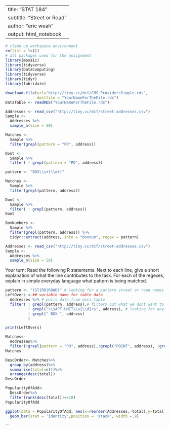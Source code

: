   
---
title: "STAT 184" 
subtitle: "Street or Road"
author: "eric weah"
output: html_notebook
---





```r
# clean up workspace environment
rm(list = ls())
# all packages used for the assignment
library(mosaic)
library(tidyverse)
library(DataComputing)
library(tidyverse)
library(tidyr)
library(lubridate)
```

```r
download.file(url="http://tiny.cc/dcf/CMS_ProvidersSimple.rds",
              destfile = "YourNameForTheFile.rds")
DataTable <- readRDS("YourNameForTheFile.rds")
```

```r
Addresses <- read_csv("http://tiny.cc/dcf/street-addresses.csv")
Sample <- 
  Addresses %>%
  sample_n(size = 50)

```

```r
Matches <- 
  Sample %>%
  filter(grepl(pattern = "PO", address))

```

```r
Dont <- 
  Sample %>%
  filter( ! grepl(pattern = "PO", address))
```

```r
pattern <- "BOX\\s+(\\d+)"

Matches <- 
  Sample %>% 
  filter(grepl(pattern, address))

Dont <-
  Sample %>%
  filter( ! grepl(pattern, address))
Dont

BoxNumbers <- 
  Sample %>%
  filter(grepl(pattern, address)) %>%
  tidyr::extract(address, into = "boxnum", regex = pattern)

```

```r
Addresses <- read_csv("http://tiny.cc/dcf/street-addresses.csv")
Sample <- 
  Addresses %>%
  sample_n(size = 50)

```
Your turn: Read the following R statements. Next to each line, give a short explanation of what the line contributes to the task. For each of the regexes, explain in simple everyday language what pattern is being matched.
```r
pattern <- "(ST|RD|ROAD)" # looking for a pattern street or road names
LeftOvers <-## variable name for table data
  Addresses %>% # pulls data from data table
  filter( ! grepl(pattern, address),# filters out what we dont want to see from pattern
          ! grepl("\\sAPT|UNIT\\s[\\d]+$", address), # looking for anything with apartments or unit 
          ! grepl(" BOX ", address)
          )

print(LeftOvers)
```

```r
Matches<-
  Addresses%>%
  filter(!grepl(pattern = "PO", address),!grepl("POINT", address), !grepl("COURT", address),!grepl("PKWY",address),!grepl("PLACE",address),!grepl("PATH", address),!grepl("ROAD", address),!grepl("LN",address), !grepl("CIRCLE", address),! grepl("CT", address), !grepl("LANDING",address),!grepl("HEIGHTS", address))
Matches

```
```r
DescOrder<- Matches%>%
  group_by(address)%>%
  summarise(total=n())%>%
  arrange(desc(total))
DescOrder
```
```r
PopularityOfAdd<-
  DescOrder%>%
  filter(rank(desc(total))<=10)
PopularityOfAdd
```
```r
ggplot(data = PopularityOfAdd, aes(x=reorder(Addresses,-total),y=total))+
  geom_bar(stat = 'identity',position = 'stack', width =.9)
```
```
